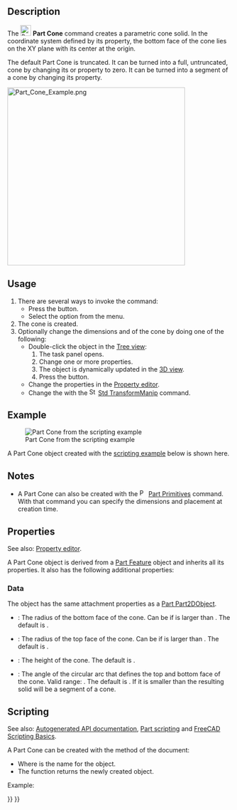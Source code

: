 <languages/>
<translate>

<!--T:12-->
{{Docnav
|[[Part_Sphere|Sphere]]
|[[Part_Torus|Torus]]
|[[Part_Workbench|Part]]
|IconL=Part_Sphere.svg
|IconR=Part_Torus.svg
|IconC=Workbench_Part.svg
}}

<!--T:1-->
{{GuiCommand
|Name=Part Cone
|MenuLocation=Part → Primitives → Cone
|Workbenches=[[Part_Workbench|Part]]
|SeeAlso=[[Part_Primitives|Part Primitives]]
}}

== Description == <!--T:17--> 

<!--T:7-->
The [[Image:Part_Cone.svg|24px]] '''Part Cone''' command creates a parametric cone solid. In the coordinate system defined by its {{PropertyData|Placement}} property, the bottom face of the cone lies on the XY plane with its center at the origin.

<!--T:24-->
The default Part Cone is truncated. It can be turned into a full, untruncated, cone by changing its {{PropertyData|Radius1}} or {{PropertyData|Radius2}} property to zero. It can be turned into a segment of a cone by changing its {{PropertyData|Angle}} property.

</translate>
[[Image:Part_Cone_Example.png|400px]]
<translate>

== Usage == <!--T:18--> 

<!--T:8-->
# There are several ways to invoke the command:
#* Press the {{Button|[[Image:Part_Cone.svg|16px]] [[Part_Cone|Cone]]}} button.
#* Select the {{MenuCommand|Part → Primitives → [[Image:Part_Cone.svg|16px]] Cone}} option from the menu.
# The cone is created.
# Optionally change the dimensions and {{PropertyData|Placement}} of the cone by doing one of the following:
#* Double-click the object in the [[Tree_view|Tree view]]:
#*# The {{MenuCommand|Geometric Primitives}} task panel opens.
#*# Change one or more properties.
#*# The object is dynamically updated in the [[3D_view|3D view]].
#*# Press the {{Button|OK}} button.
#* Change the properties in the [[Property_editor|Property editor]].
#* Change the {{PropertyData|Placement}} with the [[Image:Std_TransformManip.svg|16px]] [[Std_TransformManip|Std TransformManip]] command.

== Example == <!--T:25-->

<!--T:26-->
[[Image:Part_Cone_Scripting_Example.png|thumb|Part Cone from the scripting example]]

<!--T:27-->
A Part Cone object created with the [[#Scripting|scripting example]] below is shown here.

== Notes == <!--T:28-->

<!--T:29-->
* A Part Cone can also be created with the [[Image:Part_Primitives.svg|16px]] [[Part_Primitives|Part Primitives]] command. With that command you can specify the dimensions and placement at creation time.

== Properties == <!--T:10-->

<!--T:30-->
See also: [[Property_editor|Property editor]].

<!--T:31-->
A Part Cone object is derived from a [[Part_Feature|Part Feature]] object and inherits all its properties. It also has the following additional properties:

=== Data === <!--T:32-->

<!--T:33-->
{{TitleProperty|Attachment}}

<!--T:34-->
The object has the same attachment properties as a [[Part_Part2DObject#Data|Part Part2DObject]].

<!--T:35-->
{{TitleProperty|Cone}}

<!--T:20-->
* {{PropertyData|Radius1|Length}}: The radius of the bottom face of the cone. Can be {{Value|0mm}} if {{PropertyData|Radius2}} is larger than {{Value|0mm}}. The default is {{Value|2mm}}.
* {{PropertyData|Radius2|Length}}: The radius of the top face of the cone. Can be {{Value|0mm}} if {{PropertyData|Radius1}} is larger than {{Value|0mm}}. The default is {{Value|4mm}}.
* {{PropertyData|Height|Length}}: The height of the cone. The default is {{Value|10mm}}.
* {{PropertyData|Angle|Angle}}: The angle of the circular arc that defines the top and bottom face of the cone. Valid range: {{Value|0° &lt; value &lt;&#61; 360°}}. The default is {{Value|360°}}. If it is smaller than {{Value|360°}} the resulting solid will be a segment of a cone.

== Scripting == <!--T:21-->

<!--T:36-->
See also: [https://freecad.github.io/SourceDoc/ Autogenerated API documentation], [[Part_scripting|Part scripting]] and [[FreeCAD_Scripting_Basics|FreeCAD Scripting Basics]].

<!--T:22-->
A Part Cone can be created with the {{Incode|addObject()}} method of the document:

</translate>
{{Code|code=
cone = FreeCAD.ActiveDocument.addObject("Part::Cone", "myCone")
}}
<translate>

<!--T:23-->
* Where {{Incode|"myCone"}} is the name for the object.
* The function returns the newly created object.

<!--T:37-->
Example:

</translate>
{{Code|code=
import FreeCAD as App

doc = App.activeDocument()

cone = doc.addObject("Part::Cone", "myCone")
cone.Radius1 = 5
cone.Radius2 = 10
cone.Height = 50
cone.Angle = 270
cone.Placement = App.Placement(App.Vector(1, 2, 3), App.Rotation(30, 60, 15))

doc.recompute()
}}
<translate>


<!--T:13-->
{{Docnav
|[[Part_Sphere|Sphere]]
|[[Part_Torus|Torus]]
|[[Part_Workbench|Part]]
|IconL=Part_Sphere.svg
|IconR=Part_Torus.svg
|IconC=Workbench_Part.svg
}}

</translate>
{{Part_Tools_navi{{#translation:}}}}
{{Userdocnavi{{#translation:}}}}